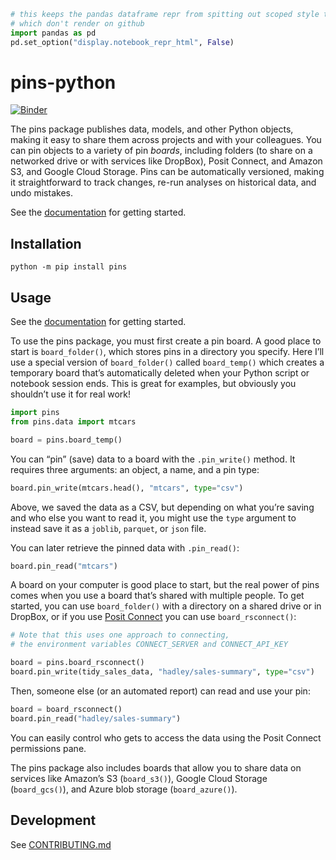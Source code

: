 ```python
# this keeps the pandas dataframe repr from spitting out scoped style tags
# which don't render on github
import pandas as pd
pd.set_option("display.notebook_repr_html", False)
```

# pins-python

[![Binder](https://mybinder.org/badge_logo.svg)](https://mybinder.org/v2/gh/machow/pins-python/HEAD)

The pins package publishes data, models, and other Python objects, making it
easy to share them across projects and with your colleagues. You can pin
objects to a variety of pin *boards*, including folders (to share on a
networked drive or with services like DropBox), Posit Connect, and Amazon
S3, and Google Cloud Storage.
Pins can be automatically versioned, making it straightforward to track changes,
re-run analyses on historical data, and undo mistakes.

See the [documentation](https://rstudio.github.io/pins-python) for getting started.

## Installation

```shell
python -m pip install pins
```

## Usage

See the [documentation](https://rstudio.github.io/pins-python) for getting started.

To use the pins package, you must first create a pin board. A good place
to start is `board_folder()`, which stores pins in a directory you
specify. Here I’ll use a special version of `board_folder()` called
`board_temp()` which creates a temporary board that’s automatically
deleted when your Python script or notebook session ends. This is great for examples, but
obviously you shouldn't use it for real work!

```python
import pins
from pins.data import mtcars

board = pins.board_temp()
```

You can "pin" (save) data to a board with the `.pin_write()` method. It requires three
arguments: an object, a name, and a pin type:

```python
board.pin_write(mtcars.head(), "mtcars", type="csv")
```

Above, we saved the data as a CSV, but depending on
what you’re saving and who else you want to read it, you might use the
`type` argument to instead save it as a `joblib`, `parquet`, or `json` file.

You can later retrieve the pinned data with `.pin_read()`:

```python
board.pin_read("mtcars")
```

A board on your computer is good place to start, but the real power of
pins comes when you use a board that’s shared with multiple people. To
get started, you can use `board_folder()` with a directory on a shared
drive or in DropBox, or if you use [Posit
Connect](https://www.rstudio.com/products/connect/) you can use
`board_rsconnect()`:

```python
# Note that this uses one approach to connecting,
# the environment variables CONNECT_SERVER and CONNECT_API_KEY

board = pins.board_rsconnect()
board.pin_write(tidy_sales_data, "hadley/sales-summary", type="csv")
```

Then, someone else (or an automated report) can read and use your
pin:

```python
board = board_rsconnect()
board.pin_read("hadley/sales-summary")
```

You can easily control who gets to access the data using the Posit
Connect permissions pane.

The pins package also includes boards that allow you to share data on
services like Amazon’s S3 (`board_s3()`), Google Cloud Storage (`board_gcs()`),
and Azure blob storage (`board_azure()`).

## Development

See [CONTRIBUTING.md](CONTRIBUTING.md)
